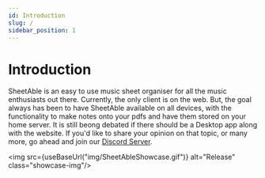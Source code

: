 ```yaml
---
id: Introduction
slug: /
sidebar_position: 1
---
```



# Introduction
SheetAble is an easy to use music sheet organiser for all the music enthusiasts out there. 
Currently, the only client is on the web. But, the goal always has been to have SheetAble available on all devices, with the functionality to make notes onto your pdfs and have them stored on your home server. 
It is still beong debated if there should be a Desktop app along with the website. If you'd like to share your opinion on that topic, or many more, go ahead and join our [Discord Server](https://discord.gg/QnFbxyPbRj).

<img src={useBaseUrl("img/SheetAbleShowcase.gif")} alt="Release" class="showcase-img"/>
